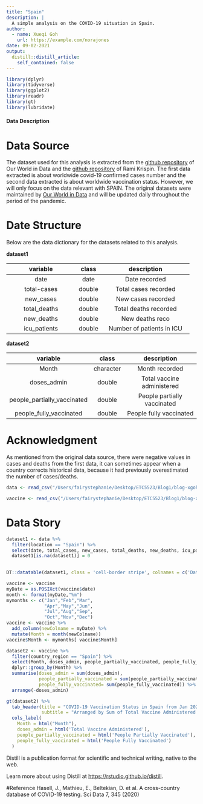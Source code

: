 ```yaml
---
title: "Spain"
description: |
  A simple analysis on the COVID-19 situation in Spain.
author:
  - name: Xueqi Goh
    url: https://example.com/norajones
date: 09-02-2021
output:
  distill::distill_article:
    self_contained: false
---
```




```r
library(dplyr)
library(tidyverse)
library(ggplot2)
library(readr)
library(gt)
library(lubridate)
```

#### Data Description

# Data Source
The dataset used for this analysis is extracted from the [github repository](https://github.com/owid/covid-19-data/tree/master/public/data) of Our World in Data and the [github repository](https://github.com/RamiKrispin/coronavirus) of Rami Krispin. The first data extracted is about worldwide covid-19 confirmed cases number and the second data extracted is about worldwide vaccination status. However, we will only focus on the data relevant with SPAIN. The original datasets were maintained by [Our World in Data](https://ourworldindata.org/coronavirus) and will be updated daily throughout the period of the pandemic.

# Date Structure
Below are the data dictionary for the datasets related to this analysis.

**dataset1**

|variable                  |class     |description                      |
|:------------------------:|:--------:|:-------------------------------:|
|date                      |date      |Date recorded                    |
|total-cases               |double    |Total cases recorded             |
|new_cases                 |double    |New cases recorded               | 
|total_deaths              |double    |Total deaths recorded            |
|new_deaths                |double    |New deaths reco                  |
|icu_patients              |double    |Number of patients in ICU        |


**dataset2**

|variable                    |class     |description                      |
|:--------------------------:|:--------:|:-------------------------------:|
|Month                       |character |Month recorded                   |
|doses_admin                 |double    |Total vaccine administered       |
|people_partially_vaccinated |double    |People partially vaccinated      | 
|people_fully_vaccinated     |double    |People fully vaccinated          |



# Acknowledgment
As mentioned from the original data source, there were negative values in cases and deaths from the first data, it can sometimes appear when a country corrects historical data, because it had previously overestimated the number of cases/deaths.


```r
data <- read_csv("/Users/fairystephanie/Desktop/ETC5523/Blog1/blog-xgoh0002/data/owid-covid-data.csv")
```


```r
vaccine <- read_csv("/Users/fairystephanie/Desktop/ETC5523/Blog1/blog-xgoh0002/data/covid19_vaccine.csv")
```

# Data Story



```r
dataset1 <- data %>%
  filter(location == "Spain") %>%
  select(date, total_cases, new_cases, total_deaths, new_deaths, icu_patients) 
  dataset1[is.na(dataset1)] = 0
  
```


```r
DT::datatable(dataset1, class = 'cell-border stripe', colnames = c('Date', 'Total Cases', 'New Cases', 'Total Deaths', 'New Deaths', 'ICU patients'), caption = 'Covid-19 Situation in Spain from Feb 2020 to Sep 2021', filter = 'top', options = list( pageLength = 10)) 
```

```r
vaccine <- vaccine
myDate = as.POSIXct(vaccine$date)  
month <- format(myDate,"%m")
mymonths <- c("Jan","Feb","Mar",
              "Apr","May","Jun",
              "Jul","Aug","Sep",
              "Oct","Nov","Dec")
vaccine <- vaccine %>%
  add_column(newColname = myDate) %>%
  mutate(Month = month(newColname)) 
vaccine$Month <- mymonths[ vaccine$Month]
```


```r
dataset2 <- vaccine %>%
  filter(country_region == "Spain") %>%
  select(Month, doses_admin, people_partially_vaccinated, people_fully_vaccinated) %>%
  dplyr::group_by(Month) %>%
  summarise(doses_admin = sum(doses_admin),
            people_partially_vaccinated = sum(people_partially_vaccinated),
            people_fully_vaccinated= sum(people_fully_vaccinated)) %>%
  arrange(-doses_admin)

```


```r
gt(dataset2) %>%
  tab_header(title = "COVID-19 Vaccination Status in Spain from Jan 2021 to Aug 2021",
             subtitle = "Arranged by Sum of Total Vaccine Administered (High to Low)") %>%
  cols_label(
    Month = html("Month"),
    doses_admin = html('Total Vaccine Administered'),
    people_partially_vaccinated = html('People Partially Vaccinated'),
    people_fully_vaccinated = html('People Fully Vaccinated')
  )
```



Distill is a publication format for scientific and technical writing, native to the web.

Learn more about using Distill at <https://rstudio.github.io/distill>.

#Reference
Hasell, J., Mathieu, E., Beltekian, D. et al. A cross-country database of COVID-19 testing. Sci Data 7, 345 (2020)

